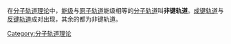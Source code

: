 {{Multiple issues|
{{Expand language|1=en|time=2022-02-16T02:12:20+00:00}}
{{Unreferenced|time=2022-02-16T02:12:20+00:00}}
}}
{{NoteTA|G1=Chemistry}}

在[[分子轨道理论|分子轨道理论]]中，[[能级|能级]]与[[原子轨道|原子轨道]]能级相等的[[分子轨道|分子轨道]]叫'''非键轨道'''。[[成键轨道|成键轨道]]与[[反键轨道|反键轨道]]成对出现，其余的都为非键轨道。
{{原子物理学小作品}}

{{Chemical bonding theory|state=autocollapse}}

[[Category:分子轨道理论|Category:分子轨道理论]]
